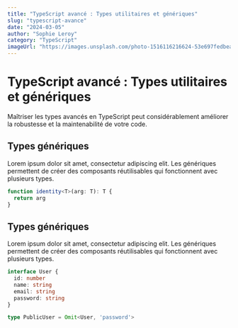 ```yaml
---
title: "TypeScript avancé : Types utilitaires et génériques"
slug: "typescript-avance"
date: "2024-03-05"
author: "Sophie Leroy"
category: "TypeScript"
imageUrl: "https://images.unsplash.com/photo-1516116216624-53e697fedbea?w=800&h=400&fit=crop"
---
```


# TypeScript avancé : Types utilitaires et génériques

Maîtriser les types avancés en TypeScript peut considérablement améliorer 
la robustesse et la maintenabilité de votre code.

## Types génériques

Lorem ipsum dolor sit amet, consectetur adipiscing elit. 
Les génériques permettent de créer des composants réutilisables 
qui fonctionnent avec plusieurs types.

```typescript
function identity<T>(arg: T): T {
  return arg
}
```

## Types génériques

Lorem ipsum dolor sit amet, consectetur adipiscing elit. 
Les génériques permettent de créer des composants réutilisables 
qui fonctionnent avec plusieurs types.

```typescript
interface User {
  id: number
  name: string
  email: string
  password: string
}

type PublicUser = Omit<User, 'password'>
```